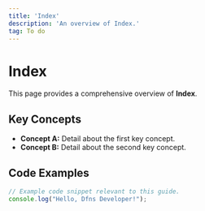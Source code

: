 ```yaml
---
title: 'Index'
description: 'An overview of Index.'
tag: To do
---
```


# Index

This page provides a comprehensive overview of **Index**.

## Key Concepts

* **Concept A:** Detail about the first key concept.
* **Concept B:** Detail about the second key concept.

## Code Examples

```typescript
// Example code snippet relevant to this guide.
console.log("Hello, Dfns Developer!");
```
